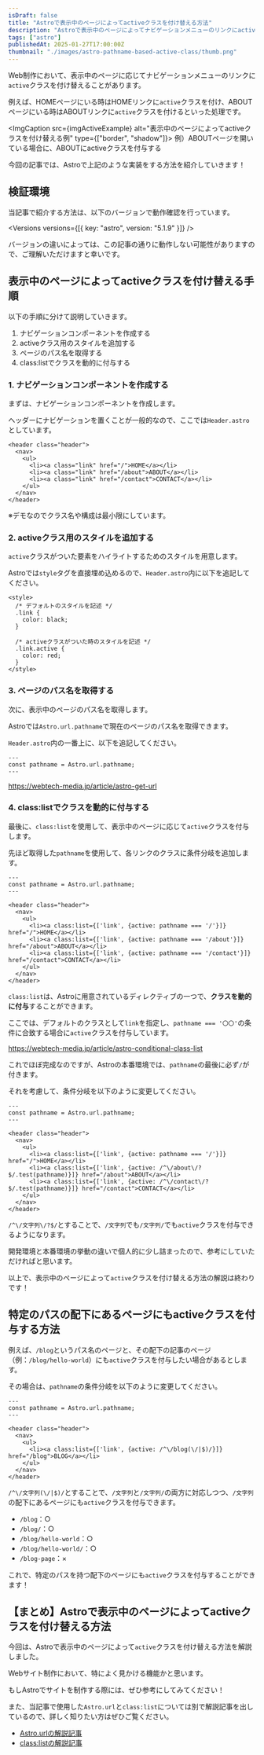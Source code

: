 ```yaml
---
isDraft: false
title: "Astroで表示中のページによってactiveクラスを付け替える方法"
description: "Astroで表示中のページによってナビゲーションメニューのリンクにactiveクラスを付け替える方法を解説します。Astro.url.pathnameを使用して、ページのパス名を取得し、class:listでクラスを動的に付与します。"
tags: ["astro"]
publishedAt: 2025-01-27T17:00:00Z
thumbnail: "./images/astro-pathname-based-active-class/thumb.png"
---
```



Web制作において、表示中のページに応じてナビゲーションメニューのリンクに`active`クラスを付け替えることがあります。

例えば、HOMEページにいる時はHOMEリンクに`active`クラスを付け、ABOUTページにいる時はABOUTリンクに`active`クラスを付けるといった処理です。

<ImgCaption src={imgActiveExample} alt="表示中のページによってactiveクラスを付け替える例" type={["border", "shadow"]}>
  例）ABOUTページを開いている場合に、ABOUTにactiveクラスを付与する
</ImgCaption>

今回の記事では、Astroで上記のような実装をする方法を紹介していきます！

<ArticleToc />

<AdUnit />

## 検証環境

当記事で紹介する方法は、以下のバージョンで動作確認を行っています。

<Versions versions={[{ key: "astro", version: "5.1.9" }]} />

<InfoBox type="success">
  バージョンの違いによっては、この記事の通りに動作しない可能性がありますので、ご理解いただけますと幸いです。
</InfoBox>

## 表示中のページによってactiveクラスを付け替える手順

以下の手順に分けて説明していきます。

1. ナビゲーションコンポーネントを作成する
2. activeクラス用のスタイルを追加する
3. ページのパス名を取得する
4. class:listでクラスを動的に付与する

### 1. ナビゲーションコンポーネントを作成する

まずは、ナビゲーションコンポーネントを作成します。

ヘッダーにナビゲーションを置くことが一般的なので、ここでは`Header.astro`としています。

<CodeHead lang="astro" name="src/components/Header.astro" />

```astro showLineNumbers
<header class="header">
  <nav>
    <ul>
      <li><a class="link" href="/">HOME</a></li>
      <li><a class="link" href="/about">ABOUT</a></li>
      <li><a class="link" href="/contact">CONTACT</a></li>
    </ul>
  </nav>
</header>
```

※デモなのでクラス名や構成は最小限にしています。

### 2. activeクラス用のスタイルを追加する

`active`クラスがついた要素をハイライトするためのスタイルを用意します。

Astroでは`style`タグを直接埋め込めるので、`Header.astro`内に以下を追記してください。

<CodeHead lang="astro" name="src/components/Header.astro" />

```astro showLineNumbers
<style>
  /* デフォルトのスタイルを記述 */
  .link {
    color: black;
  }

  /* activeクラスがついた時のスタイルを記述 */
  .link.active {
    color: red;
  }
</style>
```

### 3. ページのパス名を取得する

次に、表示中のページのパス名を取得します。

Astroでは`Astro.url.pathname`で現在のページのパス名を取得できます。

`Header.astro`内の一番上に、以下を追記してください。

<CodeHead lang="astro" name="src/components/Header.astro" />

```astro showLineNumbers
---
const pathname = Astro.url.pathname;
---
```

https://webtech-media.jp/article/astro-get-url

### 4. class:listでクラスを動的に付与する

最後に、`class:list`を使用して、表示中のページに応じて`active`クラスを付与します。

先ほど取得した`pathname`を使用して、各リンクのクラスに条件分岐を追加します。

<CodeHead lang="astro" name="src/components/Header.astro" />

```astro showLineNumbers
---
const pathname = Astro.url.pathname;
---

<header class="header">
  <nav>
    <ul>
      <li><a class:list={['link', {active: pathname === '/'}]} href="/">HOME</a></li>
      <li><a class:list={['link', {active: pathname === '/about'}]} href="/about">ABOUT</a></li>
      <li><a class:list={['link', {active: pathname === '/contact'}]} href="/contact">CONTACT</a></li>
    </ul>
  </nav>
</header>
```

`class:list`は、Astroに用意されているディレクティブの一つで、**クラスを動的に付与**することができます。

ここでは、デフォルトのクラスとして`link`を指定し、`pathname === '〇〇'`の条件に合致する場合に`active`クラスを付与しています。

https://webtech-media.jp/article/astro-conditional-class-list

<Spacer />

これでほぼ完成なのですが、Astroの本番環境では、`pathname`の最後に必ず`/`が付きます。

それを考慮して、条件分岐を以下のように変更してください。

<CodeHead lang="astro" name="src/components/Header.astro" />

```astro showLineNumbers
---
const pathname = Astro.url.pathname;
---

<header class="header">
  <nav>
    <ul>
      <li><a class:list={['link', {active: pathname === '/'}]} href="/">HOME</a></li>
      <li><a class:list={['link', {active: /^\/about\/?$/.test(pathname)}]} href="/about">ABOUT</a></li>
      <li><a class:list={['link', {active: /^\/contact\/?$/.test(pathname)}]} href="/contact">CONTACT</a></li>
    </ul>
  </nav>
</header>
```

`/^\/文字列\/?$/`とすることで、`/文字列`でも`/文字列/`でも`active`クラスを付与できるようになります。

開発環境と本番環境の挙動の違いで個人的に少し詰まったので、参考にしていただければと思います。

以上で、表示中のページによって`active`クラスを付け替える方法の解説は終わりです！

<AdUnit />

## 特定のパスの配下にあるページにもactiveクラスを付与する方法

例えば、`/blog`というパス名のページと、その配下の記事のページ（例：`/blog/hello-world`）にも`active`クラスを付与したい場合があるとします。

その場合は、`pathname`の条件分岐を以下のように変更してください。

<CodeHead lang="astro" name="src/components/Header.astro" />

```astro showLineNumbers
---
const pathname = Astro.url.pathname;
---

<header class="header">
  <nav>
    <ul>
      <li><a class:list={['link', {active: /^\/blog(\/|$)/}]} href="/blog">BLOG</a></li>
    </ul>
  </nav>
</header>
```

`/^\/文字列(\/|$)/`とすることで、`/文字列`と`/文字列/`の両方に対応しつつ、`/文字列`の配下にあるページにも`active`クラスを付与できます。

- `/blog`：○
- `/blog/`：○
- `/blog/hello-world`：○
- `/blog/hello-world/`：○
- `/blog-page`：×

これで、特定のパスを持つ配下のページにも`active`クラスを付与することができます！

<AdUnit />

## 【まとめ】Astroで表示中のページによってactiveクラスを付け替える方法

今回は、Astroで表示中のページによって`active`クラスを付け替える方法を解説しました。

Webサイト制作において、特によく見かける機能かと思います。

もしAstroでサイトを制作する際には、ぜひ参考にしてみてください！

<Spacer />

また、当記事で使用した`Astro.url`と`class:list`については別で解説記事を出しているので、詳しく知りたい方はぜひご覧ください。

- [Astro.urlの解説記事](https://webtech-media.jp/article/astro-get-url)
- [class:listの解説記事](https://webtech-media.jp/article/astro-conditional-class-list)
